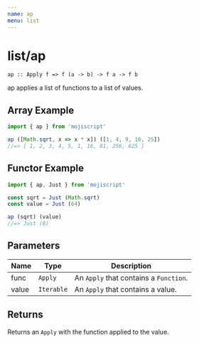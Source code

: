 ```yaml
---
name: ap
menu: list
---
```


# list/ap

`ap :: Apply f => f (a -> b) -> f a -> f b`

ap applies a list of functions to a list of values.

## Array Example

```javascript
import { ap } from 'mojiscript'

ap ([Math.sqrt, x => x * x]) ([1, 4, 9, 16, 25])
//=> [ 1, 2, 3, 4, 5, 1, 16, 81, 256, 625 ]
```

## Functor Example

```javascript
import { ap, Just } from 'mojiscript'

const sqrt = Just (Math.sqrt)
const value = Just (64)

ap (sqrt) (value)
//=> Just (8)
```

## Parameters

| Name | Type | Description |
| ---- | ---- | ----------- |
| func | `Apply`  | An `Apply` that contains a `Function`. |
| value | `Iterable`  | An `Apply` that contains a value. |

## Returns

Returns an `Apply` with the function applied to the value.
